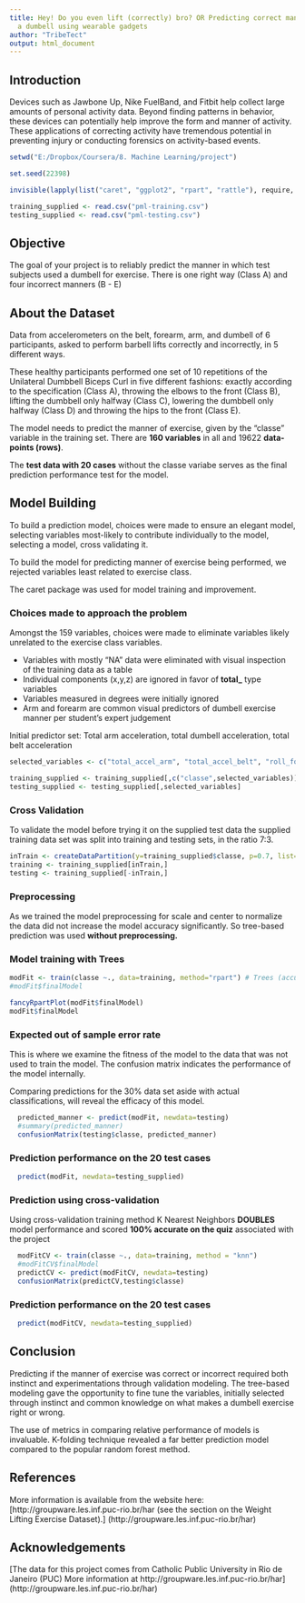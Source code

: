 ---
title: Hey! Do you even lift (correctly) bro? OR Predicting correct manner of lifting
  a dumbell using wearable gadgets
author: "TribeTect"
output: html_document
---
## Introduction
Devices such as Jawbone Up, Nike FuelBand, and Fitbit help collect large amounts of personal activity data. Beyond finding patterns in behavior, these devices can potentially help improve the form and manner of activity. These applications of correcting activity have tremendous potential in preventing injury or conducting forensics on activity-based events.

```{r initialize, echo=FALSE, warning=FALSE, message=FALSE}
setwd("E:/Dropbox/Coursera/8. Machine Learning/project")

set.seed(22398)

invisible(lapply(list("caret", "ggplot2", "rpart", "rattle"), require, character.only=TRUE))

training_supplied <- read.csv("pml-training.csv")
testing_supplied <- read.csv("pml-testing.csv")
```


## Objective 
The goal of your project is to reliably predict the manner in which test subjects used a dumbell for exercise. There is one right way (Class A) and four incorrect manners (B - E)

## About the Dataset
Data from accelerometers on the belt, forearm, arm, and dumbell of 6 participants, asked to perform barbell lifts correctly and incorrectly, in 5 different ways. 

These healthy participants performed one set of 10 repetitions of the Unilateral Dumbbell Biceps Curl in five different fashions: exactly according to the specification (Class A), throwing the elbows to the front (Class B), lifting the dumbbell only halfway (Class C), lowering the dumbbell only halfway (Class D) and throwing the hips to the front (Class E).

The model needs to predict the manner of exercise, given by the "classe" variable in the training set. There are **160 variables** in all and 19622 **data-points (rows)**.

The **test data with 20 cases** without the classe variabe serves as the final prediction performance test for the model.

## Model Building
To build a prediction model, choices were made to ensure an elegant model, selecting variables most-likely to contribute individually to the model, selecting a model, cross validating it. 

To build the model for predicting manner of exercise being performed, we rejected variables least related to exercise class. 

The caret package was used for model training and improvement.


### Choices made to approach the problem
Amongst the 159 variables, choices were made to eliminate variables likely unrelated to the exercise class variables.

* Variables with mostly "NA" data were eliminated with visual inspection of the training data as a table
* Individual components (x,y,z) are ignored in favor of **total_** type variables
* Variables measured in degrees were initially ignored 
* Arm and forearm are common visual predictors of dumbell exercise manner per student's expert judgement  

Initial predictor set: Total arm acceleration, total dumbell acceleration, total belt acceleration

```{r echo=FALSE}
selected_variables <- c("total_accel_arm", "total_accel_belt", "roll_forearm", "pitch_forearm", "yaw_forearm", "roll_arm", "pitch_arm", "yaw_arm","gyros_forearm_z", "roll_dumbbell", "pitch_dumbbell", "yaw_dumbbell")

training_supplied <- training_supplied[,c("classe",selected_variables)]
testing_supplied <- testing_supplied[,selected_variables]

```


### Cross Validation
To validate the model before trying it on the supplied test data the supplied training data set was split into training and testing sets, in the ratio 7:3. 

```{r load data, echo=TRUE, message=FALSE}
inTrain <- createDataPartition(y=training_supplied$classe, p=0.7, list=FALSE)
training <- training_supplied[inTrain,]
testing <- training_supplied[-inTrain,]
```

### Preprocessing
As we trained the model preprocessing for scale and center to normalize the data did not increase the model accuracy significantly. So tree-based prediction was used **without preprocessing.**

### Model training with Trees
```{r model training}
modFit <- train(classe ~., data=training, method="rpart") # Trees (accuracy in 0.30s)
#modFit$finalModel

fancyRpartPlot(modFit$finalModel)
modFit$finalModel
```

### Expected out of sample error rate

This is where we examine the fitness of the model to the data that was not used to train the model. The confusion matrix indicates the performance of the model internally.

Comparing predictions for the 30% data set aside with actual classifications, will reveal the efficacy of this model.

```{r confusion matrix}
  predicted_manner <- predict(modFit, newdata=testing)
  #summary(predicted_manner)
  confusionMatrix(testing$classe, predicted_manner)
```


### Prediction performance on the 20 test cases

```{r predicting on test cases}
  predict(modFit, newdata=testing_supplied)
```

### Prediction using cross-validation

Using cross-validation training method K Nearest Neighbors **DOUBLES** model performance and scored **100% accurate on the quiz** associated with the project 

```{r CV based training}

  modFitCV <- train(classe ~., data=training, method = "knn")
  #modFitCV$finalModel
  predictCV <- predict(modFitCV, newdata=testing)
  confusionMatrix(predictCV,testing$classe)
```
### Prediction performance on the 20 test cases

```{r predicting on test cases WITH cv}
  predict(modFitCV, newdata=testing_supplied)
```

## Conclusion

Predicting if the manner of exercise was correct or incorrect required both instinct and experimentations through validation modeling. The tree-based modeling gave the opportunity to fine tune the variables, initially selected through instinct and common knowledge on what makes a dumbell exercise right or wrong.

The use of metrics in comparing relative performance of models is invaluable. K-folding technique revealed a far better prediction model compared to the popular random forest method. 

## References
More information is available from the website here: 
[http://groupware.les.inf.puc-rio.br/har (see the section on the Weight Lifting Exercise Dataset).] (http://groupware.les.inf.puc-rio.br/har)

## Acknowledgements

[The data for this project comes from Catholic Public University in Rio de Janeiro (PUC) More information at http://groupware.les.inf.puc-rio.br/har] (http://groupware.les.inf.puc-rio.br/har)